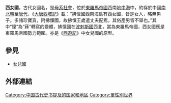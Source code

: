 {{multiple issues|
{{disputed|time=2013-10-16T12:12:49+00:00}}
{{expand|time=2013-10-16T12:12:49+00:00}}
{{unreferenced|time=2013-10-16T12:12:49+00:00}}
}}
'''西女國'''，古代女國名，是[[母系社會|母系社會]]，位於[[東羅馬帝國|東羅馬帝國]]西南[[地中海|地中海]]中，約存於中國[[南北朝|南北朝]]至[[唐代|唐代]]，《[[大唐西域記|大唐西域記]]》載：“拂懍國西南海島有西女國，皆是女人，略無男子。多諸珍寶貨，附拂懍國，故拂懍王歲遣丈夫配焉，其俗產男皆不舉也。”其中“懍”為“菻”轉寫的變體，拂懍國在[[薩珊王朝|波剌斯國]]西北，當為東羅馬帝國，西女國應是東羅馬帝國勢力範圍。亦是《[[西遊記|西遊記]]》中女兒國的原型。

==參見==
*[[女兒國|女兒國]]

==外部連結==
{{Wikisource further reading}}

[[Category:中国古代史书提及的国家和地区|Category:中国古代史书提及的国家和地区]]
[[Category:單性別世界|Category:單性別世界]]